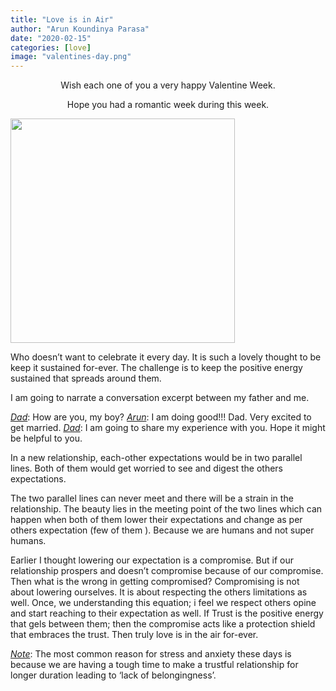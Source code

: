 ```yaml
---
title: "Love is in Air"
author: "Arun Koundinya Parasa"
date: "2020-02-15"
categories: [love]
image: "valentines-day.png"
---
```


::: {style="text-align: center;"}
Wish each one of you a very happy Valentine Week.

Hope you had a romantic week during this week.
:::

![](valentines-day.png){fig-align="center" width="359"}

Who doesn't want to celebrate it every day. It is such a lovely thought to be keep it sustained for-ever. The challenge is to keep the positive energy sustained that spreads around them.

I am going to narrate a conversation excerpt between my father and me.

[*Dad*]{.underline}: How are you, my boy? [*Arun*]{.underline}: I am doing good!!! Dad. Very excited to get married. [*Dad*]{.underline}: I am going to share my experience with you. Hope it might be helpful to you.

In a new relationship, each-other expectations would be in two parallel lines. Both of them would get worried to see and digest the others expectations.

The two parallel lines can never meet and there will be a strain in the relationship. The beauty lies in the meeting point of the two lines which can happen when both of them lower their expectations and change as per others expectation (few of them ). Because we are humans and not super humans.

Earlier I thought lowering our expectation is a compromise. But if our relationship prospers and doesn't compromise because of our compromise. Then what is the wrong in getting compromised? Compromising is not about lowering ourselves. It is about respecting the others limitations as well. Once, we understanding this equation; i feel we respect others opine and start reaching to their expectation as well. If Trust is the positive energy that gels between them; then the compromise acts like a protection shield that embraces the trust. Then truly love is in the air for-ever.

[*Note*]{.underline}: The most common reason for stress and anxiety these days is because we are having a tough time to make a trustful relationship for longer duration leading to 'lack of belongingness'.